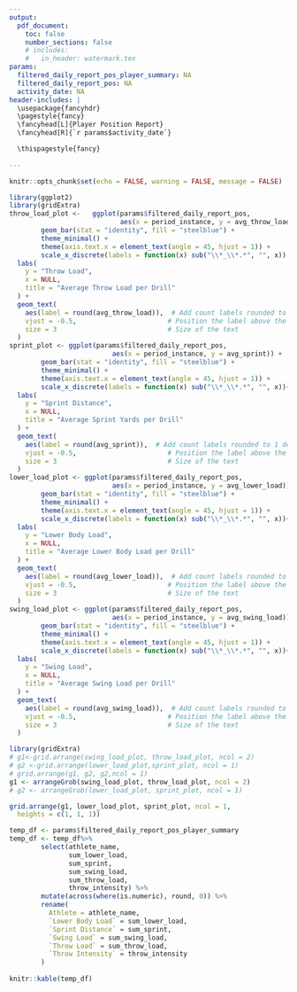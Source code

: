 ---
output: 
  pdf_document:
    toc: false
    number_sections: false
    # includes:
    #   in_header: watermark.tex
params:
  filtered_daily_report_pos_player_summary: NA
  filtered_daily_report_pos: NA
  activity_date: NA
header-includes: |
  \usepackage{fancyhdr}
  \pagestyle{fancy}
  \fancyhead[L]{Player Position Report}
  \fancyhead[R]{`r params$activity_date`}

  \thispagestyle{fancy}
  
---

```{r, include= FALSE}
knitr::opts_chunk$set(echo = FALSE, warning = FALSE, message = FALSE)
```


```{r}
library(ggplot2)
library(gridExtra)
throw_load_plot <-   ggplot(params$filtered_daily_report_pos,
                            aes(x = period_instance, y = avg_throw_load)) +
        geom_bar(stat = "identity", fill = "steelblue") +
        theme_minimal() +
        theme(axis.text.x = element_text(angle = 45, hjust = 1)) +
        scale_x_discrete(labels = function(x) sub("\\*_\\*.*", "", x)) +
  labs(
    y = "Throw Load",
    x = NULL,
    title = "Average Throw Load per Drill"
  ) +
  geom_text(
    aes(label = round(avg_throw_load)),  # Add count labels rounded to 1 decimal
    vjust = -0.5,                       # Position the label above the bar
    size = 3                            # Size of the text
  )
sprint_plot <- ggplot(params$filtered_daily_report_pos,
                          aes(x = period_instance, y = avg_sprint)) +
        geom_bar(stat = "identity", fill = "steelblue") +
        theme_minimal() +
        theme(axis.text.x = element_text(angle = 45, hjust = 1)) +
        scale_x_discrete(labels = function(x) sub("\\*_\\*.*", "", x))+
  labs(
    y = "Sprint Distance",
    x = NULL,
    title = "Average Sprint Yards per Drill"
  ) +
  geom_text(
    aes(label = round(avg_sprint)),  # Add count labels rounded to 1 decimal
    vjust = -0.5,                       # Position the label above the bar
    size = 3                            # Size of the text
  )
lower_load_plot <- ggplot(params$filtered_daily_report_pos,
                          aes(x = period_instance, y = avg_lower_load)) +
        geom_bar(stat = "identity", fill = "steelblue") +
        theme_minimal() +
        theme(axis.text.x = element_text(angle = 45, hjust = 1)) +
        scale_x_discrete(labels = function(x) sub("\\*_\\*.*", "", x))+
  labs(
    y = "Lower Body Load",
    x = NULL,
    title = "Average Lower Body Load per Drill"
  ) +
  geom_text(
    aes(label = round(avg_lower_load)),  # Add count labels rounded to 1 decimal
    vjust = -0.5,                       # Position the label above the bar
    size = 3                            # Size of the text
  )
swing_load_plot <- ggplot(params$filtered_daily_report_pos,
                          aes(x = period_instance, y = avg_swing_load)) +
        geom_bar(stat = "identity", fill = "steelblue") +
        theme_minimal() +
        theme(axis.text.x = element_text(angle = 45, hjust = 1)) +
        scale_x_discrete(labels = function(x) sub("\\*_\\*.*", "", x))+
  labs(
    y = "Swing Load",
    x = NULL,
    title = "Average Swing Load per Drill"
  ) +
  geom_text(
    aes(label = round(avg_swing_load)),  # Add count labels rounded to 1 decimal
    vjust = -0.5,                       # Position the label above the bar
    size = 3                            # Size of the text
  )
```
```{r, fig.width=12, fig.height=16, out.width='100%', echo=FALSE}
library(gridExtra)
# g1<-grid.arrange(swing_load_plot, throw_load_plot, ncol = 2)
# g2 <-grid.arrange(lower_load_plot,sprint_plot, ncol = 1)
# grid.arrange(g1, g2, g2,ncol = 1)
g1 <- arrangeGrob(swing_load_plot, throw_load_plot, ncol = 2)
# g2 <- arrangeGrob(lower_load_plot, sprint_plot, ncol = 1)

grid.arrange(g1, lower_load_plot, sprint_plot, ncol = 1,
  heights = c(1, 1, 1))
```
\pagebreak
```{r}
temp_df <- params$filtered_daily_report_pos_player_summary
temp_df <- temp_df%>%
        select(athlete_name,
               sum_lower_load,
               sum_sprint,
               sum_swing_load,
               sum_throw_load,
               throw_intensity) %>%
        mutate(across(where(is.numeric), round, 0)) %>%
        rename(
          Athlete = athlete_name,
          `Lower Body Load` = sum_lower_load,
          `Sprint Distance` = sum_sprint,
          `Swing Load` = sum_swing_load,
          `Throw Load` = sum_throw_load,
          `Throw Intensity` = throw_intensity
        )
 
knitr::kable(temp_df) 

```

